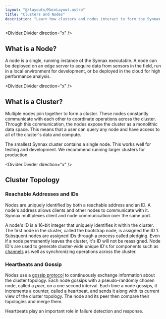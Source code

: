 ```yaml
---
layout: "@/layouts/MainLayout.astro"
title: "Clusters and Nodes"
description: "Learn how clusters and nodes interact to form the Synnax database."
---
```


<Divider.Divider direction="x" />

## What is a Node?

A node is a single, running instance of the Synnax executable. A node can be
deployed on an edge server to acquire data from sensors in the field, run in a
local environment for development, or be deployed in the cloud for high
performance analysis.

<Divider.Divider direction="x" />

## What is a Cluster?

Multiple nodes join together to form a cluster. These nodes constantly
communicate with each other to coordinate operations across the cluster. Through
this communication, the nodes expose the cluster as a monolithic data space.
This means that a user can query any node and have access to all of the
cluster's data and compute.

The smallest Synnax cluster contains a single node. This works well for testing
and development. We recommend running larger clusters for production.

<Divider.Divider direction="x" />

## Cluster Topology

### Reachable Addresses and IDs

Nodes are uniquely identified by both a reachable address and an ID. A node's
address allows clients and other nodes to communicate with it. Synnax
multiplexes client and node communication over the same port.

A node's ID is a 16-bit integer that uniquely identifies it within the cluster.
The first node in the cluster, called the bootstrap node, is assigned the ID 1.
Subsquent nodes are assigned IDs through a process called pledging. Even if a
node permanently leaves the cluster, it's ID will not be reassigned. Node ID's
are used to generate cluster-wide unique ID's for components such as
[channels](channels) as well as synchronizing operations across the cluster.

### Heartbeats and Gossip

Nodes use a [gossip protocol](https://en.wikipedia.org/wiki/Gossip_protocol#:~:text=A%20gossip%20protocol%20or%20eschematicemic,all%20members%20of%20a%20group.)
to continuously exchange information about the cluster topology. Each node
gossips with a pseudo-randomly chosen node, called a _peer_, on a one second
interval. Each time a node gossips, it increments a counter, called a heartbeat,
and sends it along with its current view of the cluster topology. The node and
its peer then compare their topologies and merge them.

Heartbeats play an important role in failure detection and response.
